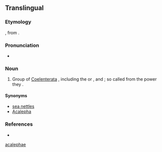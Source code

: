 {{also|acalephae}}
==Translingual==

===Etymology===
{{etyl|NL.|mul}}, from {{etyl|grc|mul}} {{term|sc=polytonic|ἀκαλήφη||tr=akalēphē|stinging nettle|lang=grc}}.

===Pronunciation===
* {{a|US}} {{IPA|/ˌæk.əˈli.fi/|lang=mul}}

===Noun===
{{head|mul|proper noun}}

# {{obsolete|lang=mul}} Group of [[Coelenterata]] {{a|obsolete}}, including the {{l/en|medusae}} or {{l/en|jellyfishes}}, and {{l/en|hydroids}}; so called from the {{l/en|stinging}} power they {{l/en|possess}}.

====Synonyms====
* [http://en.wikipedia.org/wiki/Sea_nettle sea nettles]
* [[Acalepha]]

===References===
* {{R:OneLook|acalephae}}

[[Category:English irregular plurals ending in "-ae"|acalephae]]
